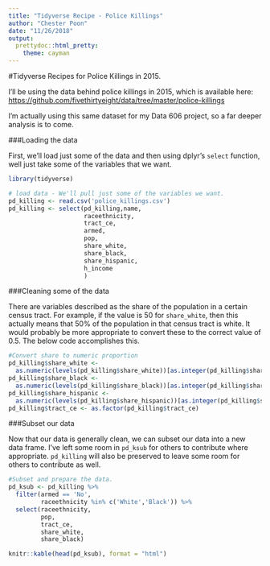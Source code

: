 ```yaml
---
title: "Tidyverse Recipe - Police Killings"
author: "Chester Poon"
date: "11/26/2018"
output:
  prettydoc::html_pretty:
    theme: cayman
---
```


#Tidyverse Recipes for Police Killings in 2015.

I'll be using the data behind police killings in 2015, which is available here:
<https://github.com/fivethirtyeight/data/tree/master/police-killings>

I'm actually using this same dataset for my Data 606 project, so a far deeper analysis is to come.

###Loading the data

First, we'll load just some of the data and then using dplyr's `select` function, well just take some of the variables that we want.

```r
library(tidyverse)

# load data - We'll pull just some of the variables we want.
pd_killing <- read.csv('police_killings.csv')
pd_killing <- select(pd_killing,name,
                     raceethnicity,
                     tract_ce,
                     armed,
                     pop,
                     share_white,
                     share_black,
                     share_hispanic,
                     h_income
                     )
```

###Cleaning some of the data

There are variables described as the share of the population in a certain census tract. For example, if the value is 50 for `share_white`, then this actually means that 50% of the population in that census tract is white. It would probably be more appropriate to convert these to the correct value of 0.5. The below code accomplishes this.

```r
#Convert share to numeric proportion
pd_killing$share_white <- 
  as.numeric(levels(pd_killing$share_white))[as.integer(pd_killing$share_white)]/100
pd_killing$share_black <- 
  as.numeric(levels(pd_killing$share_black))[as.integer(pd_killing$share_black)]/100
pd_killing$share_hispanic <- 
  as.numeric(levels(pd_killing$share_hispanic))[as.integer(pd_killing$share_hispanic)]/100
pd_killing$tract_ce <- as.factor(pd_killing$tract_ce)
```

###Subset our data

Now that our data is generally clean, we can subset our data into a new data frame. I've left some room in `pd_ksub` for others to contribute where appropriate. `pd_killing` will also be preserved to leave some room for others to contribute as well.

```r
#Subset and prepare the data.
pd_ksub <- pd_killing %>%
  filter(armed == 'No',
         raceethnicity %in% c('White','Black')) %>%
  select(raceethnicity,
         pop,
         tract_ce,
         share_white,
         share_black)

knitr::kable(head(pd_ksub), format = "html")
```

